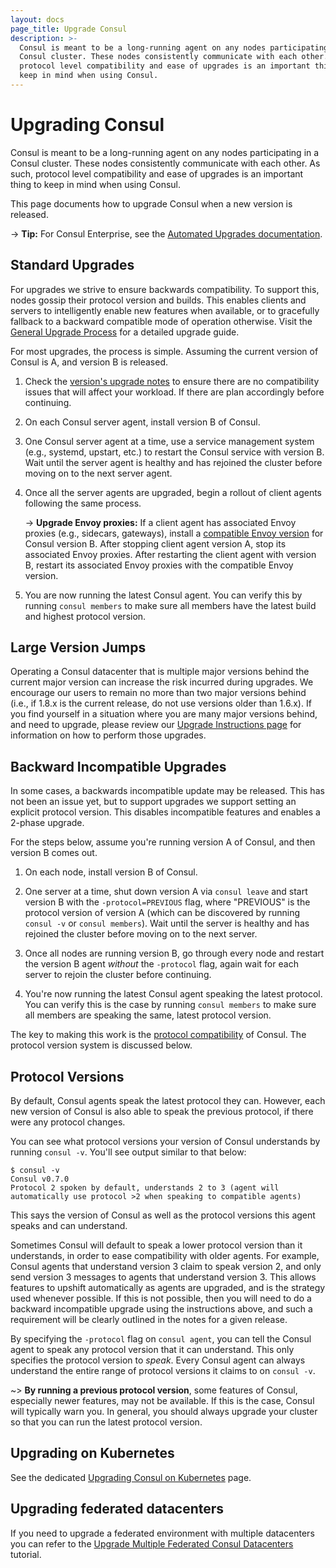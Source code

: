 ```yaml
---
layout: docs
page_title: Upgrade Consul
description: >-
  Consul is meant to be a long-running agent on any nodes participating in a
  Consul cluster. These nodes consistently communicate with each other. As such,
  protocol level compatibility and ease of upgrades is an important thing to
  keep in mind when using Consul.
---
```


# Upgrading Consul

Consul is meant to be a long-running agent on any nodes participating in a Consul cluster. These nodes consistently communicate with each other. As such, protocol level compatibility and ease of upgrades is an important thing to keep in mind when using Consul.

This page documents how to upgrade Consul when a new version is released.

-> **Tip:** For Consul Enterprise, see the [Automated Upgrades documentation](/consul/docs/enterprise/upgrades).

## Standard Upgrades

For upgrades we strive to ensure backwards compatibility. To support this, nodes gossip their protocol version and builds. This enables clients and servers to intelligently enable new features when available, or to gracefully fallback to a backward compatible mode of operation otherwise. Visit the [General Upgrade Process](/consul/docs/upgrading/instructions/general-process) for a detailed upgrade guide.

For most upgrades, the process is simple. Assuming the current version of Consul is A, and version B is released.

1. Check the [version's upgrade notes](/consul/docs/upgrading/upgrade-specific) to ensure there are no compatibility issues that will affect your workload. If there are plan accordingly before continuing.

2. On each Consul server agent, install version B of Consul.

3. One Consul server agent at a time,  use a service management system (e.g., systemd, upstart, etc.) to restart the Consul service with version B. Wait until the server agent is healthy and has rejoined the cluster before moving on to the next server agent.

4. Once all the server agents are upgraded, begin a rollout of client agents following the same process.

   -> **Upgrade Envoy proxies:** If a client agent has associated Envoy proxies (e.g., sidecars, gateways), install a [compatible Envoy version](/consul/docs/connect/proxies/envoy#supported-versions) for Consul version B. After stopping client agent version A, stop its associated Envoy proxies. After restarting the client agent with version B, restart its associated Envoy proxies with the compatible Envoy version.

5. You are now running the latest Consul agent. You can verify this by running `consul members` to make sure all members have the latest build and highest protocol version.

## Large Version Jumps

Operating a Consul datacenter that is multiple major versions behind the current major version can increase the risk incurred during upgrades. We encourage our users to remain no more than two major versions behind (i.e., if 1.8.x is the current release, do not use versions older than 1.6.x). If you find yourself in a situation where you are many major versions behind, and need to upgrade, please review our [Upgrade Instructions page](/consul/docs/upgrading/instructions) for information on how to perform those upgrades.

## Backward Incompatible Upgrades

In some cases, a backwards incompatible update may be released. This has not been an issue yet, but to support upgrades we support setting an explicit protocol version. This disables incompatible features and enables a 2-phase upgrade.

For the steps below, assume you're running version A of Consul, and then version B comes out.

1. On each node, install version B of Consul.

2. One server at a time, shut down version A via `consul leave` and start version B with the `-protocol=PREVIOUS` flag, where "PREVIOUS" is the protocol version of version A (which can be discovered by running `consul -v` or `consul members`). Wait until the server is healthy and has rejoined the cluster before moving on to the next server.

3. Once all nodes are running version B, go through every node and restart the version B agent _without_ the `-protocol` flag, again wait for each server to rejoin the cluster before continuing.

4. You're now running the latest Consul agent speaking the latest protocol. You can verify this is the case by running `consul members` to make sure all members are speaking the same, latest protocol version.

The key to making this work is the [protocol compatibility](/consul/docs/upgrading/compatibility) of Consul. The protocol version system is discussed below.

## Protocol Versions

By default, Consul agents speak the latest protocol they can. However, each new version of Consul is also able to speak the previous protocol, if there were any protocol changes.

You can see what protocol versions your version of Consul understands by running `consul -v`. You'll see output similar to that below:

```shell-session
$ consul -v
Consul v0.7.0
Protocol 2 spoken by default, understands 2 to 3 (agent will automatically use protocol >2 when speaking to compatible agents)
```

This says the version of Consul as well as the protocol versions this agent speaks and can understand.

Sometimes Consul will default to speak a lower protocol version than it understands, in order to ease compatibility with older agents. For example, Consul agents that understand version 3 claim to speak version 2, and only send version 3 messages to agents that understand version 3. This allows features to upshift automatically as agents are upgraded, and is the strategy used whenever possible. If this is not possible, then you will need to do a backward incompatible upgrade using the instructions above, and such a requirement will be clearly outlined in the notes for a given release.

By specifying the `-protocol` flag on `consul agent`, you can tell the Consul agent to speak any protocol version that it can understand. This only specifies the protocol version to _speak_. Every Consul agent can always understand the entire range of protocol versions it claims to on `consul -v`.

~> **By running a previous protocol version**, some features of Consul, especially newer features, may not be available. If this is the case, Consul will typically warn you. In general, you should always upgrade your cluster so that you can run the latest protocol version.

## Upgrading on Kubernetes

See the dedicated [Upgrading Consul on Kubernetes](/consul/docs/k8s/upgrade) page.

## Upgrading federated datacenters

If you need to upgrade a federated environment with multiple datacenters you can refer to the [Upgrade Multiple Federated Consul Datacenters](/consul/tutorials/datacenter-operations/upgrade-federated-environment) tutorial.
